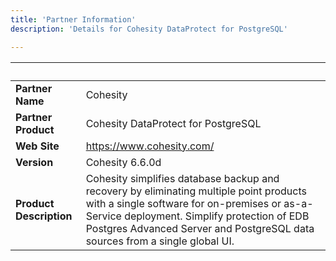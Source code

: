 ```yaml
---
title: 'Partner Information'
description: 'Details for Cohesity DataProtect for PostgreSQL'

---
```

| &nbsp;     | &nbsp; |
| ----------- | ----------- |
| **Partner Name**      | Cohesity       |
| **Partner Product**   |  Cohesity DataProtect for PostgreSQL      |
| **Web Site**      | https://www.cohesity.com/     |
| **Version**   | Cohesity 6.6.0d       |
| **Product Description**      | Cohesity simplifies database backup and recovery by eliminating multiple point products with a single software for on-premises or as-a-Service deployment. Simplify protection of EDB Postgres Advanced Server and PostgreSQL data sources from a single global UI. |
